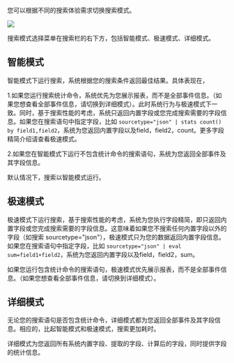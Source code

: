 您可以根据不同的搜索体验需求切换搜索模式。

![](http://pw7x36qrk.bkt.clouddn.com/search_mode.png)

搜索模式选择菜单在搜索栏的右下方，包括智能模式、极速模式、详细模式。

## 智能模式

智能模式下运行搜索，系统根据您的搜索条件返回最佳结果。具体表现在，

1.如果您运行搜索统计命令，系统优先为您展示报表，而不是全部事件信息。（如果您想查看全部事件信息，请切换到详细模式）。此时系统行为与极速模式下一致。同时，基于搜索性能的考虑，系统只返回内置字段或您完成搜索需要的字段信息。如果您在搜索语句中指定字段，比如 `sourcetype="json" | stats count() by field1,field2`，系统为您返回内置字段以及field，field2，count。更多字段精简介绍请查看极速模式。

2.如果您在智能模式下运行不包含统计命令的搜索语句，系统为您返回全部事件及其字段信息。

默认情况下，搜索以智能模式运行。

## 极速模式

极速模式下运行搜索，基于搜索性能的考虑，系统为您执行字段精简，即只返回内置字段或您完成搜索需要的字段信息。这意味着如果您不搜索任何内置字段以外的字段（如搜索 sourcetype="json"），极速模式只为您的数据返回内置字段信息。如果您在搜索语句中指定字段，比如 `sourcetype="json" | eval sum=field1+field2`，系统为您返回内置字段以及field，field2，sum。

如果您运行包含统计命令的搜索语句，极速模式优先展示报表，而不是全部事件信息。（如果您想查看全部事件信息，请切换到详细模式）。


## 详细模式

无论您的搜索语句是否包含统计命令，详细模式都为您返回全部事件及其字段信息。相应的，比起智能模式和极速模式，搜索更加耗时。

详细模式为您返回所有系统内置字段、提取的字段、计算后的字段，同时提供字段的统计信息。
